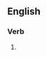 {{also|spellcheck|spell-check}}

==English==
{{wikipedia|Spell checker}}

===Verb===
{{en-verb}}

# {{alternative form of|spellcheck|lang=en}}